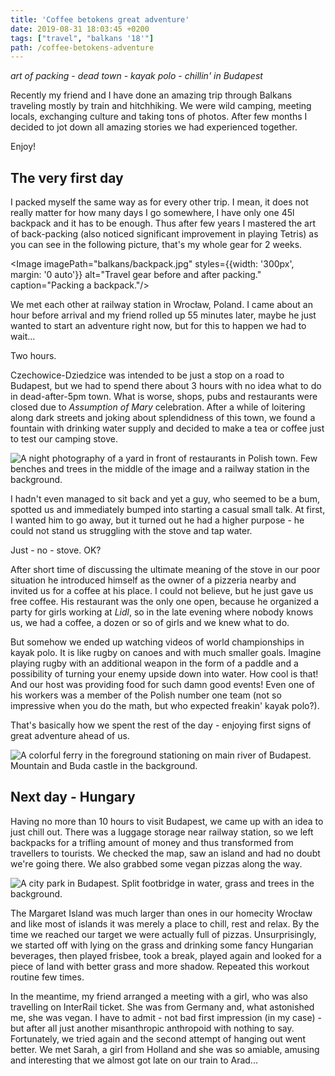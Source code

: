 ```yaml
---
title: 'Coffee betokens great adventure'
date: 2019-08-31 18:03:45 +0200
tags: ["travel", "balkans '18'"]
path: /coffee-betokens-adventure
---
```


*art of packing* - *dead town* - *kayak polo* - *chillin' in Budapest*

Recently my friend and I have done an amazing trip through Balkans traveling mostly by train and hitchhiking. 
We were wild camping, meeting locals, exchanging culture and taking tons of photos. 
After few months I decided to jot down all amazing stories we had experienced together. 

Enjoy!

## The very first day
I packed myself the same way as for every other trip. I mean, it does not really matter for how many days I go somewhere, I have only one 45l backpack and it has to be enough. Thus after few years I mastered the art of back-packing (also noticed significant improvement in playing Tetris) as you can see in the following picture, that's my whole gear for 2 weeks.

<Image imagePath="balkans/backpack.jpg" styles={{width: '300px', margin: '0 auto'}} alt="Travel gear before and after packing." caption="Packing a backpack."/>

We met each other at railway station in Wrocław, Poland. 
I came about an hour before arrival and my friend rolled up 55 minutes later, maybe he just wanted to start an adventure right now, but for this to happen we had to wait...

Two hours.

Czechowice-Dziedzice was intended to be just a stop on a road to Budapest, but we had to spend there about 3 hours with no idea what to do in dead-after-5pm town. What is worse, shops, pubs and restaurants were closed due to *Assumption of Mary* celebration. After a while of loitering along dark streets and joking about splendidness of this town, we found a fountain with drinking water supply and decided to make a tea or coffee just to test our camping stove. 

<Image imagePath="balkans/czechowice_coffee.jpg" alt="A night photography of a yard in front of restaurants in Polish town. Few benches and trees in the middle of the image and a railway station in the background." caption="Coffee in Czechowice-Dziedzice, Poland"/>

I hadn't even managed to sit back and yet a guy, who seemed to be a bum, spotted us and immediately bumped into starting a casual small talk. At first, I wanted him to go away, but it turned out he had a higher purpose - he could not stand us struggling with the stove and tap water. 

Just - no - stove. OK?

After short time of discussing the ultimate meaning of the stove in our poor situation he introduced himself as the owner of a pizzeria nearby and invited us for a coffee at his place. I could not believe, but he just gave us free coffee. His restaurant was the only one open, because he organized a party for girls working at *Lidl*, so in the late evening where nobody knows us, we had a coffee, a dozen or so of girls and we knew what to do. 

But somehow we ended up watching videos of world championships in kayak polo. It is like rugby on canoes and with much smaller goals. Imagine playing rugby with an additional weapon in the form of a paddle and a possibility of turning your enemy upside down into water. How cool is that! And our host was providing food for such damn good events! Even one of his workers was a member of the Polish number one team (not so impressive when you do the math, but who expected freakin' kayak polo?).

That's basically how we spent the rest of the day - enjoying first signs of great adventure ahead of us.

<Image imagePath="balkans/budapest_ferry.jpg" alt="A colorful ferry in the foreground stationing on main river of Budapest. Mountain and Buda castle in the background." caption="Budapest, Hungary"/>

## Next day - Hungary

Having no more than 10 hours to visit Budapest, we came up with an idea to just chill out. There was a luggage storage near railway station, so we left backpacks for a trifling amount of money and thus transformed from travellers to tourists. We checked the map, saw an island and had no doubt we're going there. We also grabbed some vegan pizzas along the way.

<Image imagePath="balkans/budapest_2.jpg" alt="A city park in Budapest. Split footbridge in water, grass and trees in the background." caption="Budapest, Hungary" />

The Margaret Island was much larger than ones in our homecity Wrocław and like most of islands it was merely a place to chill, rest and relax. 
By the time we reached our target we were actually full of pizzas. Unsurprisingly, we started off with lying on the grass and drinking some fancy Hungarian beverages, then played frisbee, took a break, played again and looked for a piece of land with better grass and more shadow. Repeated this workout routine few times. 

In the meantime, my friend arranged a meeting with a girl, who was also travelling on InterRail ticket. She was from Germany and, what astonished me, she was vegan. I have to admit - not bad first impression (in my case) - but after all just another misanthropic anthropoid with nothing to say. Fortunately, we tried again and the second attempt of hanging out went better. We met Sarah, a girl from Holland and she was so amiable, amusing and interesting that we almost got late on our train to Arad...


